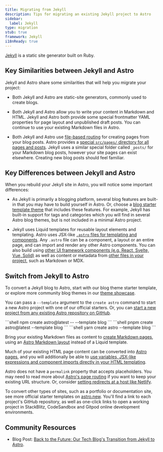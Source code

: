 ```yaml
---
title: Migrating from Jekyll
description: Tips for migrating an existing Jekyll project to Astro
sidebar:
  label: Jekyll
type: migration
stub: true
framework: Jekyll
i18nReady: true
---
```



[Jekyll](https://jekyllrb.com) is a static site generator built on Ruby.

## Key Similarities between Jekyll and Astro

Jekyll and Astro share some similarities that will help you migrate your project:

- Both Jekyll and Astro are static-site generators, commonly used to create blogs.

- Both Jekyll and Astro allow you to write your content in Markdown and HTML. Jekyll and Astro both provide some special frontmatter YAML properties for page layout and unpublished draft posts. You can continue to use your existing Markdown files in Astro.

- Both Jekyll and Astro use [file-based routing](/en/guides/routing/) for creating pages from your blog posts. Astro provides a [special `src/pages/` directory for all pages and posts](/en/basics/project-structure/#srcpages). Jekyll uses a similar special folder called `_posts/` for your Markdown blog posts, however your site pages can exist elsewhere. Creating new blog posts should feel familiar.


## Key Differences between Jekyll and Astro

When you rebuild your Jekyll site in Astro, you will notice some important differences:

- As Jekyll is primarily a blogging platform, several blog features are built-in that you may have to build yourself in Astro. Or, choose a [blog starter template theme](https://astro.build/themes?search=&categories%5B%5D=blog) that includes these features. For example, Jekyll has built-in support for tags and categories which you will find in several Astro blog themes, but is not included in a minimal Astro project.

- Jekyll uses Liquid templates for reusable layout elements and templating. Astro uses JSX-like [`.astro` files for templating and components](/en/basics/astro-components/). Any `.astro` file can be a component, a layout or an entire page, and can import and render any other Astro components. You can also build using [other UI framework components (e.g. React, Svelte, Vue, Solid)](/en/guides/framework-components/) as well as content or metadata from [other files in your project](/en/guides/imports/), such as Markdown or MDX.


## Switch from Jekyll to Astro

To convert a Jekyll blog to Astro, start with our blog theme starter template, or explore more community blog themes in our [theme showcase](https://astro.build/themes/).

You can pass a `--template` argument to the `create astro` command to start a new Astro project with one of our official starters. Or, you can [start a new project from any existing Astro repository on GitHub](/en/install-and-setup/#install-from-the-cli-wizard).

  <PackageManagerTabs>
    <Fragment slot="npm">
    ```shell
    npm create astro@latest -- --template blog
    ```
    </Fragment>
    <Fragment slot="pnpm">
    ```shell
    pnpm create astro@latest --template blog
    ```
    </Fragment>
    <Fragment slot="yarn">
    ```shell
    yarn create astro --template blog
    ```
    </Fragment>
  </PackageManagerTabs>

Bring your existing Markdown files as content to [create Markdown pages](/en/guides/markdown-content/), using an [Astro Markdown layout](/en/basics/layouts/#markdown-layouts) instead of a Liquid template. 

Much of your existing HTML page content can be converted into [Astro pages](/en/basics/astro-pages/), and you will additionally be able to [use variables, JSX-like expressions and component imports directly in your HTML templating](/en/reference/astro-syntax/#jsx-like-expressions).

Astro does not have a `permalink` property that accepts placeholders. You may need to read more about [Astro's page routing](/en/guides/routing/) if you want to keep your existing URL structure. Or, consider [setting redirects at a host like Netlify](https://docs.netlify.com/routing/redirects/).

To convert other types of sites, such as a portfolio or documentation site, see more official starter templates on [astro.new](https://astro.new). You'll find a link to each project's GitHub repository, as well as one-click links to open a working project in StackBlitz, CodeSandbox and Gitpod online development environments.

## Community Resources

- Blog Post: [Back to the Future: Our Tech Blog's Transition from Jekyll to Astro](https://alasco.tech/2023/09/06/migrating-to-astro/).
